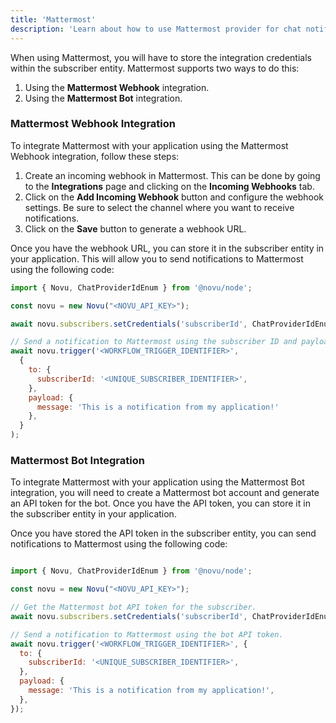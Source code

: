 ```yaml
---
title: 'Mattermost'
description: 'Learn about how to use Mattermost provider for chat notifications'
---
```


When using Mattermost, you will have to store the integration credentials within the subscriber entity. Mattermost supports two ways to do this:

1. Using the **Mattermost Webhook** integration.
2. Using the **Mattermost Bot** integration.


### Mattermost Webhook Integration

To integrate Mattermost with your application using the Mattermost Webhook integration, follow these steps:

1. Create an incoming webhook in Mattermost. This can be done by going to the **Integrations** page and clicking on the **Incoming Webhooks** tab.
2. Click on the **Add Incoming Webhook** button and configure the webhook settings. Be sure to select the channel where you want to receive notifications.
3. Click on the **Save** button to generate a webhook URL.

Once you have the webhook URL, you can store it in the subscriber entity in your application. This will allow you to send notifications to Mattermost using the following code:

```jsx
import { Novu, ChatProviderIdEnum } from '@novu/node'; 

const novu = new Novu("<NOVU_API_KEY>");

await novu.subscribers.setCredentials('subscriberId', ChatProviderIdEnum.Mattermost, { webhookUrl: '<enter-mattermost-webhook-url>', });

// Send a notification to Mattermost using the subscriber ID and payload.
await novu.trigger('<WORKFLOW_TRIGGER_IDENTIFIER>',
  {
    to: {
      subscriberId: '<UNIQUE_SUBSCRIBER_IDENTIFIER>',
    },
    payload: {
      message: 'This is a notification from my application!'
    },
  }
);

```


### Mattermost Bot Integration

To integrate Mattermost with your application using the Mattermost Bot integration, you will need to create a Mattermost bot account and generate an API token for the bot. Once you have the API token, you can store it in the subscriber entity in your application.

Once you have stored the API token in the subscriber entity, you can send notifications to Mattermost using the following code:

```jsx

import { Novu, ChatProviderIdEnum } from '@novu/node'; 

const novu = new Novu("<NOVU_API_KEY>");

// Get the Mattermost bot API token for the subscriber.
await novu.subscribers.setCredentials('subscriberId', ChatProviderIdEnum.Mattermost, { botApiToken: '<enter-mattermost-bot-api-token>' });

// Send a notification to Mattermost using the bot API token.
await novu.trigger('<WORKFLOW_TRIGGER_IDENTIFIER>', {
  to: {
    subscriberId: '<UNIQUE_SUBSCRIBER_IDENTIFIER>',
  },
  payload: {
    message: 'This is a notification from my application!',
  },
});
```
